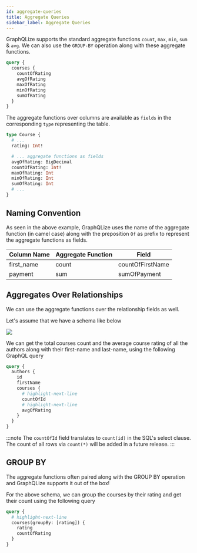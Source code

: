 ```yaml
---
id: aggregate-queries
title: Aggregate Queries
sidebar_label: Aggregate Queries
---
```


GraphQLize supports the standard aggregate functions `count`, `max`, `min`, `sum` & `avg`. We can also use the `GROUP-BY` operation along with these aggregate functions.

```graphql
query {
  courses {
    countOfRating
    avgOfRating
    maxOfRating
    minOfRating
    sumOfRating
  }
}
```

The aggregate functions over columns are available as `fields` in the corresponding `type` representing the table.

```graphql
type Course {
  # ...
  rating: Int!

  # ... aggregate functions as fields
  avgOfRating: BigDecimal
  countOfRating: Int!
  maxOfRating: Int
  minOfRating: Int
  sumOfRating: Int
  # ...
}
```

## Naming Convention

As seen in the above example, GraphQLize uses the name of the aggregate function (in camel case) along with the preposition `Of` as prefix to represent the aggregate functions as fields.

| Column Name | Aggregate Function | Field            |
| ----------- | ------------------ | ---------------- |
| first_name  | count              | countOfFirstName |
| payment     | sum                | sumOfPayment     |


## Aggregates Over Relationships

We can use the aggregate functions over the relationship fields as well. 

Let's assume that we have a schema like below 

![](/img/author_course_er_diagram.png)

We can get the total courses count and the average course rating of all the authors along with their first-name and last-name, using the following GraphQL query

```graphql
query {
  authors {
    id
    firstName
    courses {
      # highlight-next-line
      countOfId 
      # highlight-next-line
      avgOfRating
    }
  }
}
```

:::note
The `countOfId` field translates to `count(id)` in the SQL's select clause. The count of all rows via `count(*)` will be added in a future release.
:::

## GROUP BY

The aggregate functions often paired along with the GROUP BY operation and GraphQLize supports it out of the box!

For the above schema, we can group the courses by their rating and get their count using the following query

```graphql
query {
  # highlight-next-line
  courses(groupBy: [rating]) {
    rating
    countOfRating
  }
}
```